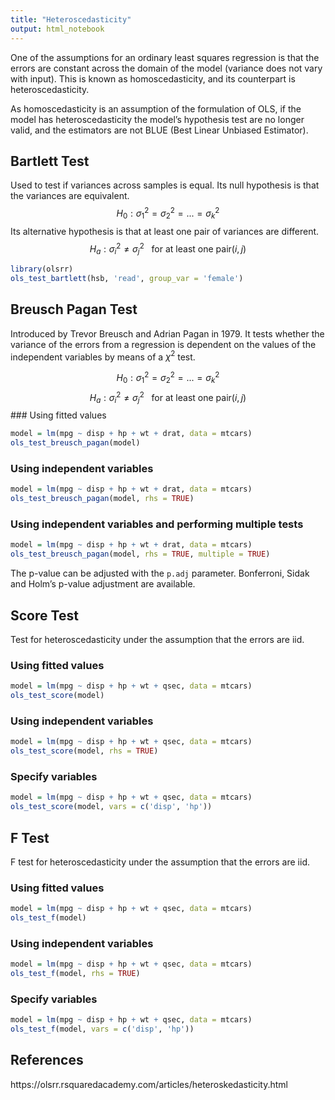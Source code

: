 ```yaml
---
title: "Heteroscedasticity"
output: html_notebook
---
```


One of the assumptions for an ordinary least squares regression is that the errors
are constant across the domain of the model (variance does not vary with input).
This is known as homoscedasticity, and its counterpart is heteroscedasticity.

As homoscedasticity is an assumption of the formulation of OLS, if the model has
heteroscedasticity the model's hypothesis test are no longer valid, and the
estimators are not BLUE (Best Linear Unbiased Estimator).

## Bartlett Test

Used to test if variances across samples is equal.
Its null hypothesis is that the variances are equivalent.
$$ H_0: \sigma_1^2 = \sigma_2^2 = ... = \sigma_k^2 $$
Its alternative hypothesis is that at least one pair of variances are different.
$$ H_a: \sigma_i^2 \neq \sigma_j^2 \ \ \ \text{for at least one pair} (i,j) $$

```r
library(olsrr)
ols_test_bartlett(hsb, 'read', group_var = 'female')
```
## Breusch Pagan Test

Introduced by Trevor Breusch and Adrian Pagan in 1979. It tests whether the
variance of the errors from a regression is dependent on the values of the
independent variables by means of a $\chi^2$ test.

$$ H_0: \sigma_1^2 = \sigma_2^2 = ... = \sigma_k^2 $$
$$ H_a: \sigma_i^2 \neq \sigma_j^2 \ \ \ \text{for at least one pair} (i,j) $$
### Using fitted values
```r
model = lm(mpg ~ disp + hp + wt + drat, data = mtcars)
ols_test_breusch_pagan(model)
```

### Using independent variables
```r
model = lm(mpg ~ disp + hp + wt + drat, data = mtcars)
ols_test_breusch_pagan(model, rhs = TRUE)
```

### Using independent variables and performing multiple tests
```r
model = lm(mpg ~ disp + hp + wt + drat, data = mtcars)
ols_test_breusch_pagan(model, rhs = TRUE, multiple = TRUE)
```
The p-value can be adjusted with the `p.adj` parameter. Bonferroni, Sidak and
Holm's p-value adjustment are available.

## Score Test

Test for heteroscedasticity under the assumption that the errors are iid.

### Using fitted values
```r
model = lm(mpg ~ disp + hp + wt + qsec, data = mtcars)
ols_test_score(model)
```

### Using independent variables
```r
model = lm(mpg ~ disp + hp + wt + qsec, data = mtcars)
ols_test_score(model, rhs = TRUE)
```

### Specify variables
```r
model = lm(mpg ~ disp + hp + wt + qsec, data = mtcars)
ols_test_score(model, vars = c('disp', 'hp'))
```

## F Test

F test for heteroscedasticity under the assumption that the errors are iid.

### Using fitted values
```r
model = lm(mpg ~ disp + hp + wt + qsec, data = mtcars)
ols_test_f(model)
```

### Using independent variables
```r
model = lm(mpg ~ disp + hp + wt + qsec, data = mtcars)
ols_test_f(model, rhs = TRUE)
```

### Specify variables

```r
model = lm(mpg ~ disp + hp + wt + qsec, data = mtcars)
ols_test_f(model, vars = c('disp', 'hp'))
```


## References
https://olsrr.rsquaredacademy.com/articles/heteroskedasticity.html